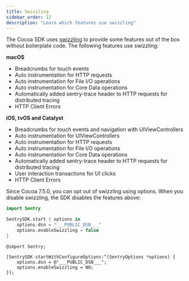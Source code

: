 ```yaml
---
title: Swizzling
sidebar_order: 12
description: "Learn which features use swizzling"
---
```


The Cocoa SDK uses [swizzling](https://nshipster.com/method-swizzling/) to provide some features out of the box without boilerplate code. The following features use swizzling:

**macOS**

- <PlatformLink to="/enriching-events/breadcrumbs/">Breadcrumbs for touch events</PlatformLink>
- <PlatformLink to="/performance/instrumentation/automatic-instrumentation/#network-tracking">Auto instrumentation for HTTP requests</PlatformLink>
- <PlatformLink to="/performance/instrumentation/automatic-instrumentation/#file-io-tracing">Auto instrumentation for File I/O operations</PlatformLink>
- <PlatformLink to="/performance/instrumentation/automatic-instrumentation/#core-data-tracing">Auto instrumentation for Core Data operations</PlatformLink>
- <PlatformLink to="/distributed-tracing/">Automatically added sentry-trace header to HTTP requests for distributed tracing</PlatformLink>
- <PlatformLink to="/configuration/http-client-errors/">HTTP Client Errors</PlatformLink>

**iOS, tvOS and Catalyst**

- <PlatformLink to="/enriching-events/breadcrumbs/">Breadcrumbs for touch events and navigation with UIViewControllers</PlatformLink>
- <PlatformLink to="/performance/instrumentation/automatic-instrumentation/#uiviewcontroller-tracing">Auto instrumentation for UIViewControllers</PlatformLink>
- <PlatformLink to="/performance/instrumentation/automatic-instrumentation/#network-tracking">Auto instrumentation for HTTP requests</PlatformLink>
- <PlatformLink to="/performance/instrumentation/automatic-instrumentation/#file-io-tracing">Auto instrumentation for File I/O operations</PlatformLink>
- <PlatformLink to="/performance/instrumentation/automatic-instrumentation/#core-data-tracing">Auto instrumentation for Core Data operations</PlatformLink>
- <PlatformLink to="/distributed-tracing/">Automatically added sentry-trace header to HTTP requests for distributed tracing</PlatformLink>
- <PlatformLink to="/performance/instrumentation/automatic-instrumentation/#user-interaction-tracing">User interaction transactions for UI clicks</PlatformLink>
- <PlatformLink to="/configuration/http-client-errors/">HTTP Client Errors</PlatformLink>

Since Cocoa 7.5.0, you can opt out of swizzling using options. When you disable swizzling, the SDK disables the features above:

<SignInNote />

```swift {tabTitle:Swift}
import Sentry

SentrySDK.start { options in
    options.dsn = "___PUBLIC_DSN___"
    options.enableSwizzling = false
}
```

```objc {tabTitle:Objective-C}
@import Sentry;

[SentrySDK startWithConfigureOptions:^(SentryOptions *options) {
    options.dsn = @"___PUBLIC_DSN___";
    options.enableSwizzling = NO;
}];
```
